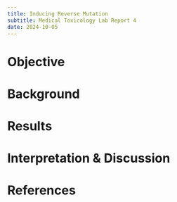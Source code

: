 ```yaml
---
title: Inducing Reverse Mutation
subtitle: Medical Toxicology Lab Report 4
date: 2024-10-05
---
```


# Objective

# Background

# Results 

# Interpretation & Discussion

# References

